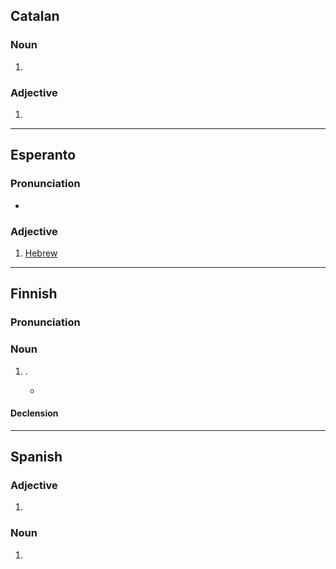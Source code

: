 ==Catalan==

===Noun===
{{ca-noun|f}}

# {{female equivalent of|ca|hebreu}}

===Adjective===
{{head|ca|adjective form}}

# {{adj form of|ca|hebreu||f|s}}

----

==Esperanto==

===Pronunciation===
* {{audio|eo|LL-Q143 (epo)-Lepticed7-hebrea.wav|Audio}}

===Adjective===
{{eo-head}}

# [[Hebrew]]

----

==Finnish==

===Pronunciation===
{{fi-pronunciation}}

===Noun===
{{fi-noun}}

# {{lb|fi|proscribed}} {{alternative spelling of|fi|heprea}}.
#* {{quote-book|fi
|title=Iloisen kotiinpaluun asuinsijat
|author={{w|Leena Lander}}
|page=73
|year=1997
|publisher=WSOY
|ISBN=951-643-906-3
|passage=―Hanna. Se on kaunis nimi. Ja niin osuva. Tulee '''hebreasta''', merkitsee armoa. Kuka sen keksi?
|t=―Hanna. It's a beautiful name. And so fitting. It's from '''Hebrew''' and means "grace". Who came up with it?
}}

====Declension====
{{fi-decl-kulkija|n=sg|hebre|a}}

----

==Spanish==

===Adjective===
{{head|es|adjective form}}

# {{adj form of|es|hebreo||f|s}}

===Noun===
{{es-noun|f|m=hebreo}}

# {{female equivalent of|es|hebreo|t=Hebrew}}